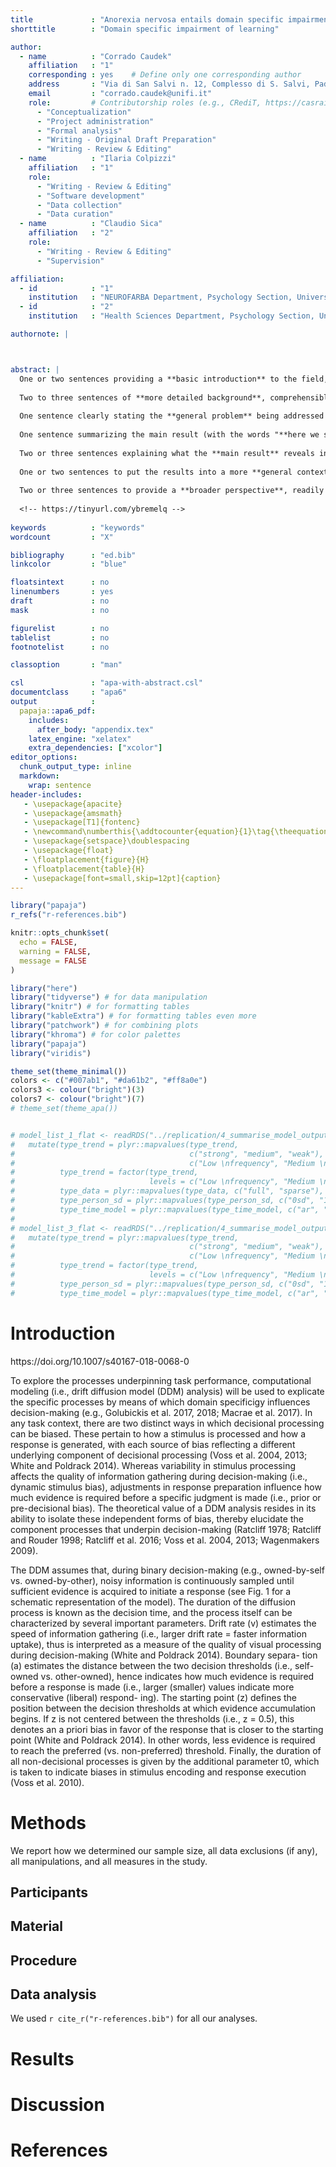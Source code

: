 ```yaml
---
title             : "Anorexia nervosa entails domain specific impairment of adaptive learning under uncertainty"
shorttitle        : "Domain specific impairment of learning"

author: 
  - name          : "Corrado Caudek"
    affiliation   : "1"
    corresponding : yes    # Define only one corresponding author
    address       : "Via di San Salvi n. 12, Complesso di S. Salvi, Padiglione 26, Firenze, 50139, Italy"
    email         : "corrado.caudek@unifi.it"
    role:         # Contributorship roles (e.g., CRediT, https://casrai.org/credit/)
      - "Conceptualization"
      - "Project administration"
      - "Formal analysis"
      - "Writing - Original Draft Preparation"
      - "Writing - Review & Editing"
  - name          : "Ilaria Colpizzi"
    affiliation   : "1"
    role:
      - "Writing - Review & Editing"
      - "Software development"
      - "Data collection"
      - "Data curation"
  - name          : "Claudio Sica"
    affiliation   : "2"
    role:
      - "Writing - Review & Editing"
      - "Supervision"

affiliation:
  - id            : "1"
    institution   : "NEUROFARBA Department, Psychology Section, University of Florence, Italy."
  - id            : "2"
    institution   : "Health Sciences Department, Psychology Section, University of Florence,  Italy."

authornote: |



abstract: |
  One or two sentences providing a **basic introduction** to the field,  comprehensible to a scientist in any discipline.
  
  Two to three sentences of **more detailed background**, comprehensible  to scientists in related disciplines.
  
  One sentence clearly stating the **general problem** being addressed by  this particular study.
  
  One sentence summarizing the main result (with the words "**here we show**" or their equivalent).
  
  Two or three sentences explaining what the **main result** reveals in direct comparison to what was thought to be the case previously, or how the  main result adds to previous knowledge.
  
  One or two sentences to put the results into a more **general context**.
  
  Two or three sentences to provide a **broader perspective**, readily comprehensible to a scientist in any discipline.
  
  <!-- https://tinyurl.com/ybremelq -->
  
keywords          : "keywords"
wordcount         : "X"

bibliography      : "ed.bib"
linkcolor         : "blue"

floatsintext      : no
linenumbers       : yes
draft             : no
mask              : no

figurelist        : no
tablelist         : no
footnotelist      : no

classoption       : "man"

csl               : "apa-with-abstract.csl"
documentclass     : "apa6"
output            :
  papaja::apa6_pdf:
    includes:
      after_body: "appendix.tex"
    latex_engine: "xelatex"
    extra_dependencies: ["xcolor"]
editor_options: 
  chunk_output_type: inline
  markdown: 
    wrap: sentence
header-includes:
   - \usepackage{apacite}
   - \usepackage{amsmath}
   - \usepackage[T1]{fontenc}
   - \newcommand\numberthis{\addtocounter{equation}{1}\tag{\theequation}}
   - \usepackage{setspace}\doublespacing
   - \usepackage{float}
   - \floatplacement{figure}{H}
   - \floatplacement{table}{H}
   - \usepackage[font=small,skip=12pt]{caption}  
---
```


```r
library("papaja")
r_refs("r-references.bib")
```

```r
knitr::opts_chunk$set(
  echo = FALSE,
  warning = FALSE,
  message = FALSE
)
```

```r
library("here")
library("tidyverse") # for data manipulation
library("knitr") # for formatting tables
library("kableExtra") # for formatting tables even more
library("patchwork") # for combining plots
library("khroma") # for color palettes
library("papaja")
library("viridis")

theme_set(theme_minimal())
colors <- c("#007ab1", "#da61b2", "#ff8a0e")
colors3 <- colour("bright")(3)
colors7 <- colour("bright")(7)
# theme_set(theme_apa())


# model_list_1_flat <- readRDS("../replication/4_summarise_model_output/model_list_1_flat.rds") %>%
#   mutate(type_trend = plyr::mapvalues(type_trend, 
#                                       c("strong", "medium", "weak"),
#                                       c("Low \nfrequency", "Medium \nfrequency", "High \nfrequency")),
#          type_trend = factor(type_trend, 
#                              levels = c("Low \nfrequency", "Medium \nfrequency", "High \nfrequency")),
#          type_data = plyr::mapvalues(type_data, c("full", "sparse"), c("Full data", "Sparse data")),
#          type_person_sd = plyr::mapvalues(type_person_sd, c("0sd", "12sd"), c("BPV = 0", "BPV = 1.2")),
#          type_time_model = plyr::mapvalues(type_time_model, c("ar", "gp", "spline"), c("AR", "GP", "TPS")))
# 
# model_list_3_flat <- readRDS("../replication/4_summarise_model_output/model_list_3_flat.rds") %>%
#   mutate(type_trend = plyr::mapvalues(type_trend, 
#                                       c("strong", "medium", "weak"),
#                                       c("Low \nfrequency", "Medium \nfrequency", "High \nfrequency")),
#          type_trend = factor(type_trend, 
#                              levels = c("Low \nfrequency", "Medium \nfrequency", "High \nfrequency")),
#          type_person_sd = plyr::mapvalues(type_person_sd, c("0sd", "12sd"), c("BPV = 0", "BPV = 1.2")),
#          type_time_model = plyr::mapvalues(type_time_model, c("ar", "gp", "spline"), c("AR", "GP", "TPS")))

```

# Introduction


https://doi.org/10.1007/s40167-018-0068-0

To explore the processes underpinning task performance, computational modeling (i.e., drift diffusion model (DDM) analysis) will be used to explicate the specific processes by means of which domain specificigy influences decision-making (e.g., Golubickis et al. 2017, 2018; Macrae et al. 2017). In any task context, there are two distinct ways in which decisional processing can be biased. These pertain to how a stimulus is processed and how a response is generated, with each source of bias reflecting a different underlying component of decisional processing (Voss et al. 2004, 2013; White and Poldrack 2014). Whereas variability in stimulus processing affects the quality of information gathering during decision-making (i.e., dynamic stimulus bias), adjustments in response preparation influence how much evidence is required before a specific judgment is made (i.e., prior or pre-decisional bias). The theoretical value of a DDM analysis resides in its ability to isolate these independent forms of bias, thereby elucidate the component processes that underpin decision-making (Ratcliff 1978; Ratcliff and Rouder 1998; Ratcliff et al. 2016; Voss et al. 2004, 2013; Wagenmakers 2009). 

The DDM assumes that, during binary decision-making (e.g., owned-by-self vs. owned-by-other), noisy information is continuously sampled until sufficient evidence is acquired to initiate a response (see Fig. 1 for a schematic representation of the model). The duration of the diffusion process is known as the decision time, and the process itself can be characterized by several important parameters. Drift rate (v) estimates the speed of information gathering (i.e., larger drift rate = faster information uptake), thus is interpreted as a measure of the quality of visual processing during decision-making (White and Poldrack 2014). Boundary separa- tion (a) estimates the distance between the two decision thresholds (i.e., self-owned vs. other-owned), hence indicates how much evidence is required before a response is made (i.e., larger (smaller) values indicate more conservative (liberal) respond- ing). The starting point (z) defines the position between the decision thresholds at which evidence accumulation begins. If z is not centered between the thresholds (i.e., z = 0.5), this denotes an a priori bias in favor of the response that is closer to the starting point (White and Poldrack 2014). In other words, less evidence is required to reach the preferred (vs. non-preferred) threshold. Finally, the duration of all non-decisional processes is given by the additional parameter t0, which is taken to indicate biases in stimulus encoding and response execution (Voss et al. 2010).


# Methods

We report how we determined our sample size, all data exclusions (if any), all manipulations, and all measures in the study. <!-- 21-word solution (Simmons, Nelson & Simonsohn, 2012; retrieved from http://ssrn.com/abstract=2160588) -->

## Participants

## Material

## Procedure

## Data analysis
We used `r cite_r("r-references.bib")` for all our analyses.


# Results

# Discussion


\newpage

# References

::: {#refs custom-style="Bibliography"}
:::
